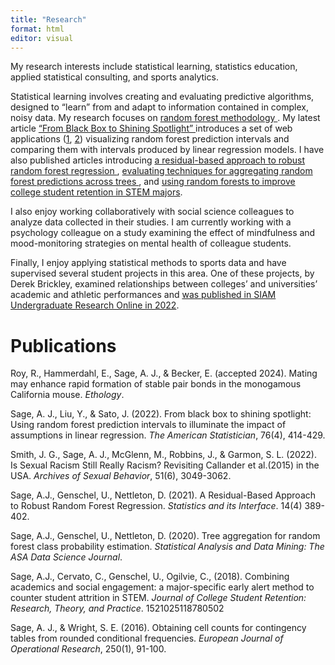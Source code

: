 ```yaml
---
title: "Research"
format: html
editor: visual
---
```


My research interests include statistical learning, statistics education, applied statistical consulting, and sports analytics.

Statistical learning involves creating and evaluating predictive algorithms, designed to “learn” from and adapt to information contained in complex, noisy data. My research focuses on <a href="https://www.stat.berkeley.edu/~breiman/RandomForests/cc_home.htm"> random forest methodology </a>. My latest article <a href="https://www.tandfonline.com/doi/abs/10.1080/00031305.2022.2107568"> "From Black Box to Shining Spotlight" </a> introduces a set of web applications (<a href="https://predictive-visualizations.shinyapps.io/Prediction_Intervals_Simulation/">1</a>, <a href="https://predictive-visualizations.shinyapps.io/Prediction_Intervals_Real_Data/">2</a>) visualizing random forest prediction intervals and comparing them with intervals produced by linear regression models. I have also published articles introducing <a href="https://www.intlpress.com/site/pub/pages/journals/items/sii/content/vols/0014/0004/a003/"> a residual-based approach to robust random forest regression </a>, <a href="https://onlinelibrary.wiley.com/doi/abs/10.1002/sam.11446"> evaluating techniques for aggregating random forest predictions across trees </a>, and <a href="https://journals.sagepub.com/doi/abs/10.1177/1521025118780502"> using random forests to improve college student retention in STEM majors</a>.

I also enjoy working collaboratively with social science colleagues to analyze data collected in their studies. I am currently working with a psychology colleague on a study examining the effect of mindfulness and mood-monitoring strategies on mental health of colleague students.

Finally, I enjoy applying statistical methods to sports data and have supervised several student projects in this area. One of these projects, by Derek Brickley, examined relationships between colleges' and universities' academic and athletic performances and <a href="https://www.siam.org/Portals/0/Publications/SIURO/Vol15/S149121.pdf?ver=2022-11-23-135316-360"> was published in SIAM Undergraduate Research Online in 2022</a>.

# Publications

Roy, R., Hammerdahl, E., Sage, A. J., & Becker, E. (accepted 2024). Mating may enhance rapid formation of stable pair bonds in the monogamous California mouse. *Ethology*.

Sage, A. J., Liu, Y., & Sato, J. (2022). From black box to shining spotlight: Using random forest prediction intervals to illuminate the impact of assumptions in linear regression. *The American Statistician*, 76(4), 414-429.

Smith, J. G., Sage, A. J., McGlenn, M., Robbins, J., & Garmon, S. L. (2022). Is Sexual Racism Still Really Racism? Revisiting Callander et al.(2015) in the USA. *Archives of Sexual Behavior*, 51(6), 3049-3062.

Sage, A.J., Genschel, U., Nettleton, D. (2021). A Residual-Based Approach to Robust Random Forest Regression. *Statistics and its Interface*. 14(4) 389-402.

Sage, A.J., Genschel, U., Nettleton, D. (2020). Tree aggregation for random forest class probability estimation. *Statistical Analysis and Data Mining: The ASA Data Science Journal*.

Sage, A.J., Cervato, C., Genschel, U., Ogilvie, C., (2018). Combining academics and social engagement: a major-specific early alert method to counter student attrition in STEM. *Journal of College Student Retention: Research, Theory, and Practice*. 1521025118780502

Sage, A. J., & Wright, S. E. (2016). Obtaining cell counts for contingency tables from rounded conditional frequencies. *European Journal of Operational Research*, 250(1), 91-100.
